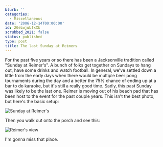 ```yaml
---
blurb: ''
categories:
  - Miscellaneous
date: '2006-12-14T00:00:00'
id: 20eLwjuLfxXb
scrubbed_2021: false
status: published
type: post
title: The last Sunday at Reimers
---
```


For the past five years or so there has been a Jacksonville tradition called "Sunday at Reimer's". A bunch of folks get together on Sundays to hang out, have some drinks and watch football. In general, we've settled down a little from the early days when there would be multiple beer pong tournaments during the day and a better the 75% chance of ending up at a bar to do karaoke, but it's still a really good time. Sadly, this past Sunday was likely to be the last one. Reimer is moving out of his beach pad that has been host to the event for the past couple years. This isn't the best photo, but here's the basic setup:

![Sunday at Reimer's](/blog/wp-content/uploads/img_0289.jpg)

Then you walk out onto the porch and see this:

![Reimer's view](/blog/wp-content/uploads/img_0293.jpg)

I'm gonna miss that place.

